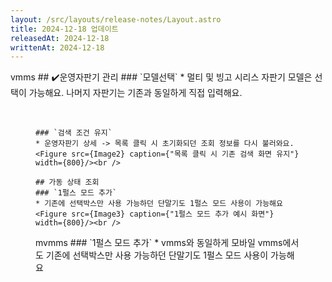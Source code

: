```yaml
---
layout: /src/layouts/release-notes/Layout.astro
title: 2024-12-18 업데이트
releasedAt: 2024-12-18
writtenAt: 2024-12-18
---
```



<Frame>
    <Badge style={'web'}>vmms</Badge>
    ## ✔️운영자판기 관리
    ### `모델선택`
    * 멀티 및 빙고 시리스 자판기 모델은 선택이 가능해요.
    나머지 자판기는 기존과 동일하게 직접 입력해요.
    <Figure src={Image1} caption={"운영 자판기 등록"} width={400}/><br />

    ### `검색 조건 유지`
    * 운영자판기 상세 -> 목록 클릭 시 초기화되던 조회 정보를 다시 불러와요.
    <Figure src={Image2} caption={"목록 클릭 시 기존 검색 화면 유지"} width={800}/><br />

    ## 가동 상태 조회
    ### `1펄스 모드 추가`
    * 기존에 선택박스만 사용 가능하던 단말기도 1펄스 모드 사용이 가능해요
    <Figure src={Image3} caption={"1펄스 모드 추가 예시 화면"} width={800}/><br />
</Frame>

<Frame>
    <Badge style={'web'}>mvmms</Badge>
        ### `1펄스 모드 추가`
        * vmms와 동일하게 모바일 vmms에서도 기존에 선택박스만 사용 가능하던 단말기도 1펄스 모드 사용이 가능해요
        <Figure src={Image4} caption={"모바일 vmms 1펄스 모드 추가 예시 화면"} width={400}/><br />

</Frame>